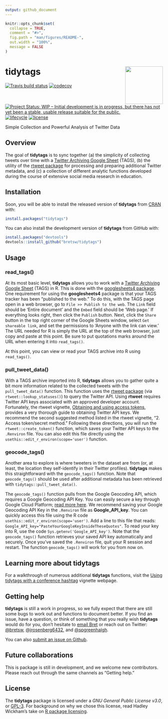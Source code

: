 ```yaml
---
output: github_document
---
```


<!-- README.md is generated from README.Rmd. Please edit that file -->

```r
knitr::opts_chunk$set(
  collapse = TRUE,
  comment = "#>",
  fig.path = "man/figures/README-",
  out.width = "100%",
  message = FALSE
)
```

# tidytags <img src="man/figures/tidytags-logo.png" align="right" width="120" />

  [![Travis build status](https://travis-ci.com/bretsw/tidytags.svg?branch=master)](https://travis-ci.com/bretsw/tidytags)
[![codecov](https://codecov.io/gh/bretsw/tidytags/branch/master/graph/badge.svg)](https://codecov.io/gh/bretsw/tidytags)
  [![Project Status: WIP – Initial development is in progress, but there has not yet been a stable, usable release suitable for the public.](https://www.repostatus.org/badges/latest/wip.svg)](https://www.repostatus.org/#wip)
   [![lifecycle](https://img.shields.io/badge/lifecycle-maturing-blue.svg)](https://www.tidyverse.org/lifecycle/#maturing)
   [![license](https://img.shields.io/badge/license-GPL3-9cf.svg)](https://www.gnu.org/licenses/gpl.html)

Simple Collection and Powerful Analysis of Twitter Data

## Overview

The goal of **tidytags** is to sync together (a) the simplicity of collecting tweets over time with a [Twitter Archiving Google Sheet](https://tags.hawksey.info/) (TAGS), (b) the utility of the [rtweet package](https://rtweet.info/) for processing and preparing additional Twitter metadata, and (c) a collection of different analytic functions developed during the course of extensive social media research in education. 

## Installation

Soon, you will be able to install the released version of **tidytags** from [CRAN](https://CRAN.R-project.org) with:

```r
install.packages("tidytags")
```

You can also install the development version of **tidytags** from GitHub with:

```r
install.packages("devtools")
devtools::install_github("bretsw/tidytags")
```

## Usage

### read_tags()

At its most basic level, **tidytags** allows you to work with a [Twitter Archiving Google Sheet](https://tags.hawksey.info/) (TAGS) in R. This is done with the [googlesheets4 package](https://CRAN.R-project.org/package=googlesheets4). One requirement for using the **googlesheets4** package is that your TAGS tracker has been "published to the web." To do this, with the TAGS page open in a web browser, go to `File >> Publish to the web`. The `Link` field should be 'Entire document' and the `Embed` field should be 'Web page.' If everything looks right, then click the `Publish` button. Next, click the `Share` button in the top right corner of the Google Sheets window, select `Get shareable link`, and set the permissions to 'Anyone with the link can view.' The URL needed for R is simply the URL at the top of the web browser, just copy and paste at this point. Be sure to put quotations marks around the URL when entering it into `read_tags()`.

At this point, you can view or read your TAGS archive into R using `read_tags()`.

### pull_tweet_data()

With a TAGS archive imported into R, **tidytags** allows you to gather quite a bit more information related to the collected tweets with the `pull_tweet_data()` function. This function uses the [rtweet package](https://rtweet.info/) (via `rtweet::lookup_statuses()`) to query the Twitter API. Using **rtweet** requires Twitter API keys associated with an approved developer account. Fortunately, the rtweet vignette, [Obtaining and using access tokens](https://rtweet.info/articles/auth.html), provides a very thorough guide to obtaining Twitter API keys. We recommend the second suggested method listed in the rtweet vignette, "2. Access token/secret method." Following these directions, you will run the `rtweet::create_token()` function, which saves your Twitter API keys to the `.Renviron` file. You can also edit this file directly using the `usethis::edit_r_environ(scope='user')` function.

### geocode_tags()

Another area to explore is where tweeters in the dataset are from (or, at least, the location they self-identify in their Twitter profiles). **tidytags** makes this straightforward with the `geocode_tags()` function. Note that `geocode_tags()` should be used after additional metadata has been retrieved with `tidytags::pull_tweet_data()`.

The `geocode_tags()` function pulls from the Google Geocoding API, which requires a Google Geocoding API Key. You can easily secure a key through Google Cloud Platform; [read more here](https://developers.google.com/maps/documentation/geocoding/get-api-key). We recommend saving your Google Geocoding API Key in the `.Renviron` file as **Google_API_key**. You can quickly access this file using the R code `usethis::edit_r_environ(scope='user')`. Add a line to this file that reads: `Google_API_key="PasteYourGoogleKeyInsideTheseQuotes"`. To read your key into R, use the code `Sys.getenv('Google_API_key')`. Note that the `geocode_tags()` function retrieves your saved API key automatically and securely. Once you've saved the `.Renviron` file, quit your R session and restart. The function `geocode_tags()` will work for you from now on.

## Learning more about tidytags

For a walkthrough of numerous additional **tidytags** functions, visit the [Using tidytags with a conference hashtag](https://bretsw.github.io/tidytags/articles/tidytags-with-conf-hashtags.html) vignette webpage.

## Getting help

**tidytags** is still a work in progress, so we fully expect that there are still some bugs to work out and functions to document better. If you find an issue, have a question, or think of something that you really wish **tidytags** would do for you, don't hesitate to [email Bret](mailto:bret@bretsw.com) or reach out on Twitter: [@bretsw](https://twitter.com/bretsw), [@jrosenberg6432](https://twitter.com/jrosenberg6432), and [@spgreenhalgh](https://twitter.com/spgreenhalgh).

You can also [submit an issue on Github](https://github.com/bretsw/tidytags/issues/).

## Future collaborations

This is package is still in development, and we welcome new contributors. Please reach out through the same channels as "Getting help."

## License

The **tidytags** package is licensed under a *GNU General Public License v3.0*, or [GPL-3](https://choosealicense.com/licenses/lgpl-3.0/). For background on why we chose this license, read Hadley Wickham's take on [R package licensing](http://r-pkgs.had.co.nz/description.html#license).
